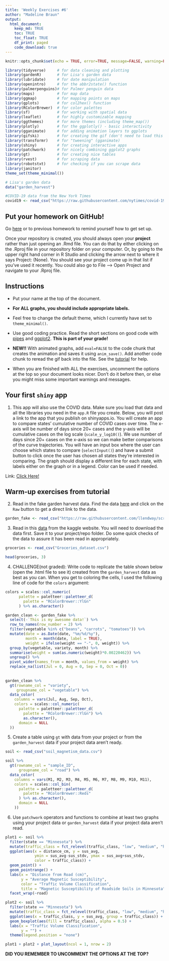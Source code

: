 ```yaml
---
title: 'Weekly Exercises #6'
author: "Madeline Braun"
output: 
  html_document:
    keep_md: TRUE
    toc: TRUE
    toc_float: TRUE
    df_print: paged
    code_download: true
---
```



```r
knitr::opts_chunk$set(echo = TRUE, error=TRUE, message=FALSE, warning=FALSE)
```

```r
library(tidyverse)     # for data cleaning and plotting
library(gardenR)       # for Lisa's garden data
library(lubridate)     # for date manipulation
library(openintro)     # for the abbr2state() function
library(palmerpenguins)# for Palmer penguin data
library(maps)          # for map data
library(ggmap)         # for mapping points on maps
library(gplots)        # for col2hex() function
library(RColorBrewer)  # for color palettes
library(sf)            # for working with spatial data
library(leaflet)       # for highly customizable mapping
library(ggthemes)      # for more themes (including theme_map())
library(plotly)        # for the ggplotly() - basic interactivity
library(gganimate)     # for adding animation layers to ggplots
library(gifski)        # for creating the gif (don't need to load this library every time,but need it installed)
library(transformr)    # for "tweening" (gganimate)
library(shiny)         # for creating interactive apps
library(patchwork)     # for nicely combining ggplot2 graphs  
library(gt)            # for creating nice tables
library(rvest)         # for scraping data
library(robotstxt)     # for checking if you can scrape data
library(janitor)
theme_set(theme_minimal())
```

```r
# Lisa's garden data
data("garden_harvest")

#COVID-19 data from the New York Times
covid19 <- read_csv("https://raw.githubusercontent.com/nytimes/covid-19-data/master/us-states.csv")

```

## Put your homework on GitHub!

Go [here](https://github.com/llendway/github_for_collaboration/blob/master/github_for_collaboration.md) or to previous homework to remind yourself how to get set up. 

Once your repository is created, you should always open your **project** rather than just opening an .Rmd file. You can do that by either clicking on the .Rproj file in your repository folder on your computer. Or, by going to the upper right hand corner in R Studio and clicking the arrow next to where it says Project: (None). You should see your project come up in that list if you've used it recently. You could also go to File --> Open Project and navigate to your .Rproj file. 

## Instructions

* Put your name at the top of the document. 

* **For ALL graphs, you should include appropriate labels.** 

* Feel free to change the default theme, which I currently have set to `theme_minimal()`. 

* Use good coding practice. Read the short sections on good code with [pipes](https://style.tidyverse.org/pipes.html) and [ggplot2](https://style.tidyverse.org/ggplot2.html). **This is part of your grade!**

* **NEW!!** With animated graphs, add `eval=FALSE` to the code chunk that creates the animation and saves it using `anim_save()`. Add another code chunk to reread the gif back into the file. See the [tutorial](https://animation-and-interactivity-in-r.netlify.app/) for help. 

* When you are finished with ALL the exercises, uncomment the options at the top so your document looks nicer. Don't do it before then, or else you might miss some important warnings and messages.

## Your first `shiny` app 

  1. This app will also use the COVID data. Make sure you load that data and all the libraries you need in the `app.R` file you create. Below, you will post a link to the app that you publish on shinyapps.io. You will create an app to compare states' cumulative number of COVID cases over time. The x-axis will be number of days since 20+ cases and the y-axis will be cumulative cases on the log scale (`scale_y_log10()`). We use number of days since 20+ cases on the x-axis so we can make better comparisons of the curve trajectories. You will have an input box where the user can choose which states to compare (`selectInput()`) and have a submit button to click once the user has chosen all states they're interested in comparing. The graph should display a different line for each state, with labels either on the graph or in a legend. Color can be used if needed. 
  
Link: [Click Here!](https://m-braun.shinyapps.io/hw6_app/)
  
## Warm-up exercises from tutorial

  2. Read in the fake garden harvest data. Find the data [here](https://github.com/llendway/scraping_etc/blob/main/2020_harvest.csv) and click on the `Raw` button to get a direct link to the data. 
  
```r
garden_fake <- read_csv("https://raw.githubusercontent.com/llendway/scraping_etc/main/2020_harvest.csv")
```
  
  
  3. Read in this [data](https://www.kaggle.com/heeraldedhia/groceries-dataset) from the kaggle website. You will need to download the data first. Save it to your project/repo folder. Do some quick checks of the data to assure it has been read in appropriately.

```r
groceries <- read_csv("Groceries_dataset.csv")
```

```r
head(groceries, 3)
```


  4. CHALLENGE(not graded): Write code to replicate the table shown below (open the .html file to see it) created from the `garden_harvest` data as best as you can. When you get to coloring the cells, I used the following line of code for the `colors` argument:
  
```r
colors = scales::col_numeric(
      palette = paletteer::paletteer_d(
        palette = "RColorBrewer::YlGn"
      ) %>% as.character()
```


```r
garden_clean <- garden_fake %>% 
  select(-`This is my awesome data!`) %>% 
  row_to_names(row_number = 2) %>% 
  filter(vegetable %in% c("beans", "carrots", "tomatoes")) %>% 
  mutate(date = as.Date(date, "%m/%d/%y"), 
         month = month(date, label = TRUE),
         weight = ifelse(weight == "-", 0, weight)) %>% 
  group_by(vegetable, variety, month) %>% 
  summarise(weight = sum(as.numeric(weight)*0.00220462)) %>% 
  ungroup() %>% 
  pivot_wider(names_from = month, values_from = weight) %>% 
  replace_na(list(Jul = 0, Aug = 0, Sep = 0, Oct = 0))
  
  
garden_clean %>% 
  gt(rowname_col = "variety",
     groupname_col = "vegetable") %>% 
  data_color(
    columns = vars(Jul, Aug, Sep, Oct),
    colors = scales::col_numeric(
      palette = paletteer::paletteer_d(
        palette = "RColorBrewer::YlGn") %>% 
        as.character(),
      domain = NULL
  ))
```



  5. Create a table using `gt` with data from your project or from the `garden_harvest` data if your project data aren't ready.
  
```r
soil <- read_csv("soil_magnetism_data.csv")
```

```r
soil %>% 
  gt(rowname_col = "sample_ID",
      groupname_col = "road") %>% 
  data_color(
    columns = vars(M1, M2, M3, M4, M5, M6, M7, M8, M9, M10, M11),
    colors = scales::col_bin(
      palette = paletteer::paletteer_d(
        palette = "RColorBrewer::Reds"
      ) %>% as.character(),
      domain = NULL
    ))
```

  
  6. Use `patchwork` operators and functions to combine at least two graphs using your project data or `garden_harvest` data if your project data aren't read.
  
  
```r
plot1 <- soil %>% 
  filter(state == "Minnesota") %>% 
  mutate(traffic_class = fct_relevel(traffic_class, "low", "medium", "high")) %>% 
  ggplot(aes(x = distance_cm, y = sus_avg, 
             ymin = sus_avg-sus_stdv, ymax = sus_avg+sus_stdv,
             color = traffic_class)) +
  geom_point() +
  geom_pointrange() +
  labs(x = "Distance from Road (cm)",
       y = "Average Magnetic Susceptibility",
       color = "Traffic Volume Classification",
       title = "Magnetic Susceptibility of Roadside Soils in Minnesota") +
  facet_wrap(~road) 

plot2 <- soil %>% 
  filter(state == "Minnesota") %>% 
  mutate(traffic_class = fct_relevel(traffic_class, "low", "medium", "high")) %>%
  ggplot(aes(x = traffic_class, y = sus_avg, group = traffic_class)) +
  geom_boxplot(aes(fill = traffic_class), alpha = 0.5) +
  labs(x = "Traffic Volume Classification",
       y = "") +
  theme(legend.position = "none")

plot1 + plot2 + plot_layout(ncol = 1, nrow = 2)
```
  
  

**DID YOU REMEMBER TO UNCOMMENT THE OPTIONS AT THE TOP?**
